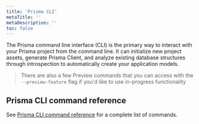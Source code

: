 ```yaml
---
title: 'Prisma CLI'
metaTitle: ''
metaDescription: ''
toc: false
---
```


<TopBlock>

The Prisma command line interface (CLI) is the primary way to interact with your Prisma project from the command line. It can initialize new project assets, generate Prisma Client, and analyze existing database structures through introspection to automatically create your application models.

> There are also a few Preview commands that you can access with the `--preview-feature` flag if you'd like to use in-progress functionality

</TopBlock>

## Prisma CLI command reference

See [Prisma CLI command reference](../../../reference/api-reference/command-reference) <span class="api"></span> for a complete list of commands.
